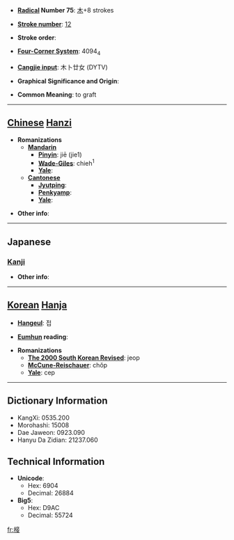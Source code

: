 * '''[[Wiktionary:Chinese radical index| Radical]] Number 75''': [[Wiktionary:Chinese radical index 木|木]]+8 strokes

* '''[[Wiktionary:Chinese total strokes index|Stroke number]]''': [[Wiktionary:Chinese total strokes index 12|12]]

* '''Stroke order''': 

* '''[[Wiktionary:Chinese four corner index|Four-Corner System]]''': 4094<sub>4</sub>

* '''[[Wiktionary:Chinese Cangjie index|Cangjie input]]''': 木卜廿女 (DYTV)

* '''Graphical Significance and Origin''': 

* '''Common Meaning''': to graft

----

== [[Chinese]] [[Hanzi]] ==

* '''Romanizations'''
** '''[[Mandarin]]'''
*** '''[[Pinyin]]''': jiē (jie1)
*** '''[[Wade-Giles]]''': chieh<sup>1</sup>
*** '''[[Yale]]''': 
** '''[[Cantonese]]'''
*** '''[[Jyutping]]''':
*** '''[[Penkyamp]]''': 
*** '''[[Yale]]''': 

* '''Other info''': 

----

==Japanese==
===[[Kanji]]===
{{kanji|on readings=[[せつ]] (setsu), [[しょう]] (shō)
|kun readings=[[つぐ]] (tsugu), [[つぎき]] (tsugiki)
}}

* '''Other info''':  

----

== [[Korean]] [[Hanja]] ==

* '''[[Hangeul]]''': 접

* '''[[Eumhun]] reading''': 

* '''Romanizations'''
** '''[[The 2000 South Korean Revised Romanization|The 2000 South Korean Revised]]''': jeop
** '''[[McCune-Reischauer]]''': chŏp
** '''[[Yale]]''': cep

----

== Dictionary Information ==

* KangXi: 0535.200
* Morohashi: 15008
* Dae Jaweon: 0923.090
* Hanyu Da Zidian: 21237.060

== Technical Information ==

* '''Unicode''':
** Hex: 6904
** Decimal: 26884
* '''Big5''':
** Hex: D9AC
** Decimal: 55724

[[fr:椄]]